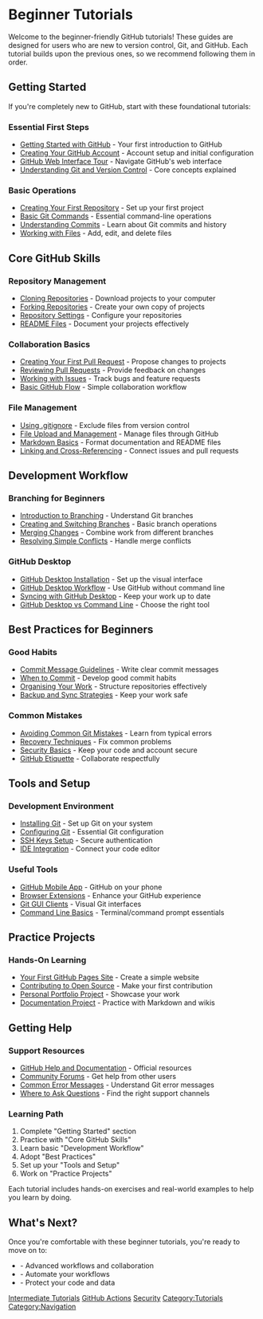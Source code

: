 = Beginner Tutorials =

Welcome to the beginner-friendly GitHub tutorials! These guides are designed for users who are new to version control, Git, and GitHub. Each tutorial builds upon the previous ones, so we recommend following them in order.

== Getting Started ==

If you're completely new to GitHub, start with these foundational tutorials:

=== Essential First Steps ===
* [[Getting Started with GitHub]] - Your first introduction to GitHub
* [[Creating Your GitHub Account]] - Account setup and initial configuration
* [[GitHub Web Interface Tour]] - Navigate GitHub's web interface
* [[Understanding Git and Version Control]] - Core concepts explained

=== Basic Operations ===
* [[Creating Your First Repository]] - Set up your first project
* [[Basic Git Commands]] - Essential command-line operations
* [[Understanding Commits]] - Learn about Git commits and history
* [[Working with Files]] - Add, edit, and delete files

== Core GitHub Skills ==

=== Repository Management ===
* [[Cloning Repositories]] - Download projects to your computer
* [[Forking Repositories]] - Create your own copy of projects
* [[Repository Settings]] - Configure your repositories
* [[README Files]] - Document your projects effectively

=== Collaboration Basics ===
* [[Creating Your First Pull Request]] - Propose changes to projects
* [[Reviewing Pull Requests]] - Provide feedback on changes
* [[Working with Issues]] - Track bugs and feature requests
* [[Basic GitHub Flow]] - Simple collaboration workflow

=== File Management ===
* [[Using .gitignore]] - Exclude files from version control
* [[File Upload and Management]] - Manage files through GitHub
* [[Markdown Basics]] - Format documentation and README files
* [[Linking and Cross-Referencing]] - Connect issues and pull requests

== Development Workflow ==

=== Branching for Beginners ===
* [[Introduction to Branching]] - Understand Git branches
* [[Creating and Switching Branches]] - Basic branch operations
* [[Merging Changes]] - Combine work from different branches
* [[Resolving Simple Conflicts]] - Handle merge conflicts

=== GitHub Desktop ===
* [[GitHub Desktop Installation]] - Set up the visual interface
* [[GitHub Desktop Workflow]] - Use GitHub without command line
* [[Syncing with GitHub Desktop]] - Keep your work up to date
* [[GitHub Desktop vs Command Line]] - Choose the right tool

== Best Practices for Beginners ==

=== Good Habits ===
* [[Commit Message Guidelines]] - Write clear commit messages
* [[When to Commit]] - Develop good commit habits
* [[Organising Your Work]] - Structure repositories effectively
* [[Backup and Sync Strategies]] - Keep your work safe

=== Common Mistakes ===
* [[Avoiding Common Git Mistakes]] - Learn from typical errors
* [[Recovery Techniques]] - Fix common problems
* [[Security Basics]] - Keep your code and account secure
* [[GitHub Etiquette]] - Collaborate respectfully

== Tools and Setup ==

=== Development Environment ===
* [[Installing Git]] - Set up Git on your system
* [[Configuring Git]] - Essential Git configuration
* [[SSH Keys Setup]] - Secure authentication
* [[IDE Integration]] - Connect your code editor

=== Useful Tools ===
* [[GitHub Mobile App]] - GitHub on your phone
* [[Browser Extensions]] - Enhance your GitHub experience
* [[Git GUI Clients]] - Visual Git interfaces
* [[Command Line Basics]] - Terminal/command prompt essentials

== Practice Projects ==

=== Hands-On Learning ===
* [[Your First GitHub Pages Site]] - Create a simple website
* [[Contributing to Open Source]] - Make your first contribution
* [[Personal Portfolio Project]] - Showcase your work
* [[Documentation Project]] - Practice with Markdown and wikis

== Getting Help ==

=== Support Resources ===
* [[GitHub Help and Documentation]] - Official resources
* [[Community Forums]] - Get help from other users
* [[Common Error Messages]] - Understand Git error messages
* [[Where to Ask Questions]] - Find the right support channels

=== Learning Path ===

{{Note|Follow this recommended learning sequence:}}

# Complete "Getting Started" section
# Practice with "Core GitHub Skills"
# Learn basic "Development Workflow"
# Adopt "Best Practices"
# Set up your "Tools and Setup"
# Work on "Practice Projects"

Each tutorial includes hands-on exercises and real-world examples to help you learn by doing.

== What's Next? ==

Once you're comfortable with these beginner tutorials, you're ready to move on to:

* [[Category:Intermediate Tutorials|Intermediate Tutorials]] - Advanced workflows and collaboration
* [[Category:GitHub Actions|GitHub Actions]] - Automate your workflows
* [[Category:Security|Security]] - Protect your code and data

[[Category:Tutorials]]
[[Category:Navigation]]
